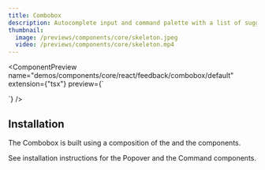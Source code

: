 ```yaml
---
title: Combobox
description: Autocomplete input and command palette with a list of suggestions.
thumbnail:
  image: /previews/components/core/skeleton.jpeg
  video: /previews/components/core/skeleton.mp4
---
```


<ComponentPreview
  name="demos/components/core/react/feedback/combobox/default"
  extension={"tsx"}
  preview={`<Skeleton className="h-44 w-64" />
<div>
  <Skeleton className="size-10 rounded-full" />
  <div>
    <Skeleton className="h-4 w-44" />
    <Skeleton className="h-4 w-36" />
  </div>
</div>`}
/>

## Installation

The Combobox is built using a composition of the <Popover /> and the <Command /> components.

See installation instructions for the Popover and the Command components.
